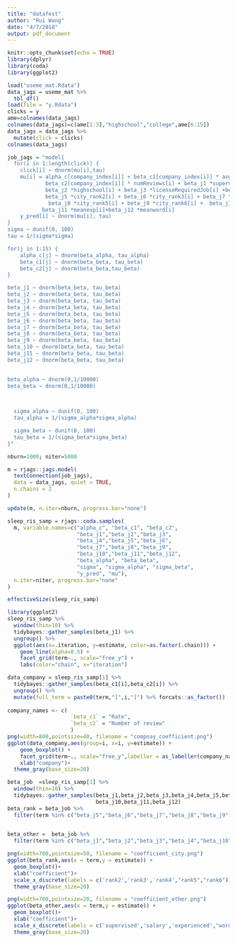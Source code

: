 ```yaml
---
title: "datafest"
author: "Rui Wang"
date: "4/7/2018"
output: pdf_document
---
```


```r
knitr::opts_chunk$set(echo = TRUE)
library(dplyr)
library(coda)
library(ggplot2)
```

```r
load("useme_mat.Rdata") 
data_jags = useme_mat %>% 
  tbl_df()
load(file = "y.Rdata")
clicks = y
ame=colnames(data_jags) 
colnames(data_jags)=c(ame[1:3],"highschool","college",ame[6:15])
data_jags = data_jags %>% 
  mutate(click = clicks)
colnames(data_jags)
```


```r
job_jags = "model{
  for(i in 1:length(click)) {
    click[i] ~ dnorm(mu[i],tau)
    mu[i] = alpha_c[company_index[i]] + beta_c1[company_index[i]] * avgrate[i]+ 
            beta_c2[company_index[i]] * numReviews[i] + beta_j1 *supervisingJob[i] +
            beta_j2 *highschool[i] + beta_j3 *licenseRequiredJob[i] +beta_j4 *college[i]+
            beta_j5 *city_rank2[i] + beta_j6 *city_rank3[i] + beta_j7 *city_rank4[i]+
             beta_j8 *city_rank5[i] + beta_j9 *city_rank6[i] +  beta_j10 *meansalary[i]+
           beta_j11 *meanexp[i]+beta_j12 *meanword[i]
    y_pred[i] ~ dnorm(mu[i], tau)
}
sigma ~ dunif(0, 100) 
tau = 1/(sigma*sigma)

for(j in 1:15) {
    alpha_c[j] ~ dnorm(beta_alpha, tau_alpha)
    beta_c1[j] ~ dnorm(beta_beta, tau_beta)
    beta_c2[j] ~ dnorm(beta_beta,tau_beta)
}

beta_j1 ~ dnorm(beta_beta, tau_beta)
beta_j2 ~ dnorm(beta_beta, tau_beta)
beta_j3 ~ dnorm(beta_beta, tau_beta)
beta_j4 ~ dnorm(beta_beta, tau_beta)
beta_j5 ~ dnorm(beta_beta, tau_beta)
beta_j6 ~ dnorm(beta_beta, tau_beta)
beta_j7 ~ dnorm(beta_beta, tau_beta)
beta_j8 ~ dnorm(beta_beta, tau_beta)
beta_j9 ~ dnorm(beta_beta, tau_beta)
beta_j10 ~ dnorm(beta_beta, tau_beta)
beta_j11 ~ dnorm(beta_beta, tau_beta)
beta_j12 ~ dnorm(beta_beta, tau_beta)

  
beta_alpha ~ dnorm(0,1/10000)
beta_beta ~ dnorm(0,1/10000)  

 

  sigma_alpha ~ dunif(0, 100) 
  tau_alpha = 1/(sigma_alpha*sigma_alpha)

  sigma_beta ~ dunif(0, 100) 
  tau_beta = 1/(sigma_beta*sigma_beta)
}"
```


```r
nburn=1000; niter=5000

m = rjags::jags.model(
  textConnection(job_jags), 
  data = data_jags, quiet = TRUE,
  n.chains = 2
) 

update(m, n.iter=nburn, progress.bar="none")

sleep_ris_samp = rjags::coda.samples(
  m, variable.names=c("alpha_c", "beta_c1", "beta_c2",
                      "beta_j1","beta_j2","beta_j3",
                      "beta_j4","beta_j5","beta_j6",
                      "beta_j7","beta_j8","beta_j9",
                      "beta_j10","beta_j11","beta_j12",
                      "beta_alpha", "beta_beta", 
                      "sigma", "sigma_alpha", "sigma_beta",
                      "y_pred", "mu"), 
  n.iter=niter, progress.bar="none"
)

effectiveSize(sleep_ris_samp)
```


```r
library(ggplot2)
sleep_ris_samp %>%
  window(thin=10) %>%
  tidybayes::gather_samples(beta_j1) %>%
  ungroup() %>%
  ggplot(aes(x=.iteration, y=estimate, color=as.factor(.chain))) +
    geom_line(alpha=0.5) +
    facet_grid(term~., scale="free_y") +
    labs(color="chain", x="iteration")
```




```r

data_company = sleep_ris_samp[1] %>%
  tidybayes::gather_samples(beta_c1[i],beta_c2[i]) %>%
  ungroup() %>%
  mutate(full_term = paste0(term,"[",i,"]") %>% forcats::as_factor())
  
company_names <- c(
                    `beta_c1` = "Rate",
                    `beta_c2` = "Number of review"
                    )
png(width=800,pointsize=40, filename = "compnay_coefficient.png")
ggplot(data_company,aes(group=i, x=i, y=estimate)) +
    geom_boxplot() +
    facet_grid(term~., scale="free_y",labeller = as_labeller(company_names))+
    xlab("company")+
  theme_gray(base_size=20)
```



```r
beta_job  =sleep_ris_samp[1] %>%
  window(thin=10) %>%
  tidybayes::gather_samples(beta_j1,beta_j2,beta_j3,beta_j4,beta_j5,beta_j6,beta_j7,beta_j8,beta_j9,
                            beta_j10,beta_j11,beta_j12)
beta_rank = beta_job %>% 
  filter(term %in% c("beta_j5","beta_j6","beta_j7","beta_j8","beta_j9")) %>% 
  

beta_other =  beta_job %>% 
  filter(term %in% c("beta_j1","beta_j2","beta_j3","beta_j4","beta_j10","beta_j11","beta_j12"))
```




```r
png(width=700,pointsize=50, filename = "coefficient_city.png")
ggplot(beta_rank,aes(x = term,y = estimate)) +
  geom_boxplot()+
  xlab("coefficient")+
  scale_x_discrete(labels = c('rank2','rank3','rank4',"rank5","rank6"))+
  theme_gray(base_size=20)

png(width=700,pointsize=20, filename = "coefficient_other.png")
ggplot(beta_other,aes(x = term,y = estimate)) +
  geom_boxplot()+
  xlab("coefficient")+
  scale_x_discrete(labels = c('supervised','salary','experienced',"wordcount","high school","lisense","college"))+
  theme_gray(base_size=20)
  
```

